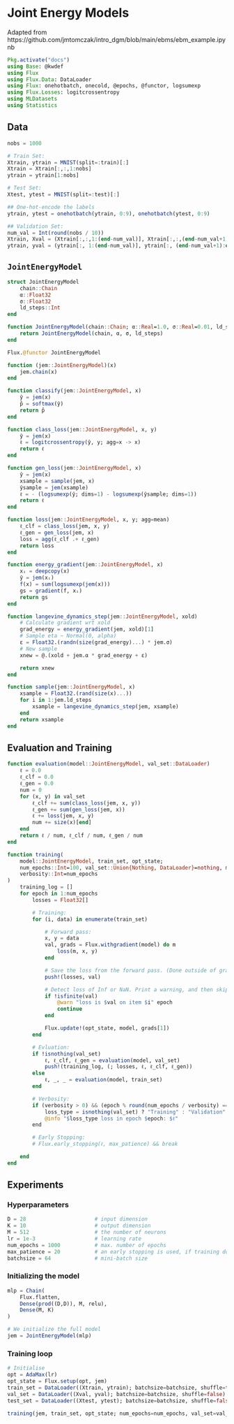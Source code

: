 
# Joint Energy Models

Adapted from https://github.com/jmtomczak/intro_dgm/blob/main/ebms/ebm_example.ipynb

```julia
Pkg.activate("docs")
using Base: @kwdef
using Flux
using Flux.Data: DataLoader
using Flux: onehotbatch, onecold, @epochs, @functor, logsumexp
using Flux.Losses: logitcrossentropy
using MLDatasets
using Statistics
```

## Data

```julia
nobs = 1000

# Train Set:
Xtrain, ytrain = MNIST(split=:train)[:]
Xtrain = Xtrain[:,:,1:nobs]
ytrain = ytrain[1:nobs] 

# Test Set:
Xtest, ytest = MNIST(split=:test)[:]

## One-hot-encode the labels
ytrain, ytest = onehotbatch(ytrain, 0:9), onehotbatch(ytest, 0:9)

## Validation Set:
num_val = Int(round(nobs / 10))
Xtrain, Xval = (Xtrain[:,:,1:(end-num_val)], Xtrain[:,:,(end-num_val+1):end])
ytrain, yval = (ytrain[:, 1:(end-num_val)], ytrain[:, (end-num_val+1):end])
```

## `JointEnergyModel`

```julia
struct JointEnergyModel
    chain::Chain
    α::Float32
    σ::Float32
    ld_steps::Int
end

function JointEnergyModel(chain::Chain; α::Real=1.0, σ::Real=0.01, ld_steps::Int=20)
    return JointEnergyModel(chain, α, σ, ld_steps)
end

Flux.@functor JointEnergyModel

function (jem::JointEnergyModel)(x)
    jem.chain(x)
end
```

```julia
function classify(jem::JointEnergyModel, x)
    ŷ = jem(x)
    p̂ = softmax(ŷ)
    return p̂
end

function class_loss(jem::JointEnergyModel, x, y)
    ŷ = jem(x)
    ℓ = logitcrossentropy(ŷ, y; agg=x -> x)
    return ℓ
end

function gen_loss(jem::JointEnergyModel, x)
    ŷ = jem(x)
    xsample = sample(jem, x)
    ŷsample = jem(xsample)
    ℓ = - (logsumexp(ŷ; dims=1) - logsumexp(ŷsample; dims=1))
    return ℓ
end

function loss(jem::JointEnergyModel, x, y; agg=mean)
    ℓ_clf = class_loss(jem, x, y)
    ℓ_gen = gen_loss(jem, x)
    loss = agg(ℓ_clf .+ ℓ_gen)
    return loss
end
```


```julia
function energy_gradient(jem::JointEnergyModel, x)
    xᵢ = deepcopy(x)
    ŷ = jem(xᵢ)
    f(x) = sum(logsumexp(jem(x)))
    gs = gradient(f, xᵢ)
    return gs
end

function langevine_dynamics_step(jem::JointEnergyModel, xold)
    # Calculate gradient wrt xold
    grad_energy = energy_gradient(jem, xold)[1]
    # Sample eta ~ Normal(0, alpha)
    ε = Float32.(randn(size(grad_energy)...) * jem.σ)
    # New sample
    xnew = @.(xold + jem.α * grad_energy + ε)

    return xnew
end

function sample(jem::JointEnergyModel, x)
    xsample = Float32.(rand(size(x)...))
    for i in 1:jem.ld_steps
        xsample = langevine_dynamics_step(jem, xsample)
    end
    return xsample
end
```

## Evaluation and Training

```julia
function evaluation(model::JointEnergyModel, val_set::DataLoader)
    ℓ = 0.0
    ℓ_clf = 0.0
    ℓ_gen = 0.0
    num = 0
    for (x, y) in val_set
        ℓ_clf += sum(class_loss(jem, x, y))
        ℓ_gen += sum(gen_loss(jem, x))
        ℓ += loss(jem, x, y)
        num += size(x)[end]
    end
    return ℓ / num, ℓ_clf / num, ℓ_gen / num
end
```

```julia
function training(
    model::JointEnergyModel, train_set, opt_state; 
    num_epochs::Int=100, val_set::Union{Nothing, DataLoader}=nothing, max_patience::Int=20,
    verbosity::Int=num_epochs
)
    training_log = []
    for epoch in 1:num_epochs
        losses = Float32[]

        # Training:
        for (i, data) in enumerate(train_set)

            # Forward pass:
            x, y = data
            val, grads = Flux.withgradient(model) do m
                loss(m, x, y)
            end

            # Save the loss from the forward pass. (Done outside of gradient.)
            push!(losses, val)

            # Detect loss of Inf or NaN. Print a warning, and then skip update!
            if !isfinite(val)
                @warn "loss is $val on item $i" epoch
                continue
            end

            Flux.update!(opt_state, model, grads[1])
        end

        # Evluation:
        if !isnothing(val_set)
            ℓ, ℓ_clf, ℓ_gen = evaluation(model, val_set)
            push!(training_log, (; losses, ℓ, ℓ_clf, ℓ_gen))
        else
            ℓ, _, _ = evaluation(model, train_set)
        end

        # Verbosity:
        if (verbosity > 0) && (epoch % round(num_epochs / verbosity) == 0)
            loss_type = isnothing(val_set) ? "Training" : "Validation"
            @info "$loss_type loss in epoch $epoch: $ℓ"
        end

        # Early Stopping:
        # Flux.early_stopping(ℓ, max_patience) && break

    end
end
```

## Experiments

### Hyperparameters

```julia
D = 28                      # input dimension
K = 10                      # output dimension
M = 512                     # the number of neurons
lr = 1e-3                   # learning rate
num_epochs = 1000           # max. number of epochs
max_patience = 20           # an early stopping is used, if training doesn't improve for longer than 20 epochs, it is stopped
batchsize = 64              # mini-batch size
```

### Initializing the model

```julia
mlp = Chain(
    Flux.flatten,
    Dense(prod((D,D)), M, relu),
    Dense(M, K)
)

# We initialize the full model
jem = JointEnergyModel(mlp)
```

### Training loop

```julia
# Initialise 
opt = AdaMax(lr)
opt_state = Flux.setup(opt, jem)
train_set = DataLoader((Xtrain, ytrain); batchsize=batchsize, shuffle=true)
val_set = DataLoader((Xval, yval); batchsize=batchsize, shuffle=false)
test_set = DataLoader((Xtest, ytest); batchsize=batchsize, shuffle=false)
```

```julia
training(jem, train_set, opt_state; num_epochs=num_epochs, val_set=val_set)
```


